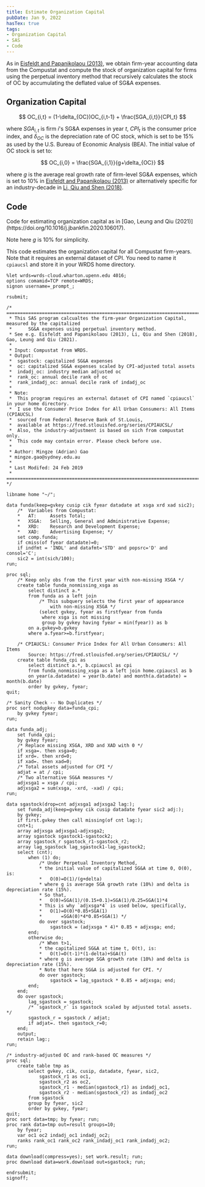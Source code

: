 ```yaml
---
title: Estimate Organization Capital
pubDate: Jan 9, 2022
hasTex: true
tags:
- Organization Capital
- SAS
- Code
---
```



As in [Eisfeldt and Papanikolaou (2013)](https://doi.org/10.1111/jofi.12034), we obtain firm-year accounting data from the Compustat and compute the stock of organization capital for firms using the perpetual inventory method that recursively calculates the stock of OC by accumulating the deflated value of SG&A expenses.

## Organization Capital

$$
OC_{i,t} = (1-\delta_{OC})OC_{i,t-1} + \frac{SGA_{i,t}}{CPI_t}
$$

where $SGA_{i,t}$ is firm $i$'s SG&A expenses in year $t$, $CPI_t$ is the consumer price index, and $\delta_{OC}$ is the depreciation rate of OC stock, which is set to be 15% as used by the U.S. Bureau of Economic Analysis (BEA). The initial value of OC stock is set to:

$$
OC_{i,0} = \frac{SGA_{i,1}}{g+\delta_{OC}}
$$

where $g$ is the average real growth rate of firm-level SG&A expenses, which is set to 10% in [Eisfeldt and Papanikolaou (2013)](https://doi.org/10.1111/jofi.12034) or alternatively specific for an industry-decade in [Li, Qiu and Shen (2018)](https://doi.org/10.1017/S0022109018000145).

## Code

<Aside type="note">
Code for estimating organization capital as in [Gao, Leung and Qiu (2021)](https://doi.org/10.1016/j.jbankfin.2020.106017).

Note here $g$ is 10% for simplicity.

</Aside>

This code estimates the organization capital for all Compustat firm-years. Note that it requires an external dataset of CPI. You need to name it `cpiaucsl` and store it in your WRDS home directory.

```sas
%let wrds=wrds-cloud.wharton.upenn.edu 4016;
options comamid=TCP remote=WRDS;
signon username=_prompt_;

rsubmit;

/* ==============================================================================================
 * This SAS program calcualtes the firm-year Organization Capital, measured by the capitalized
 * 		SG&A expenses using perpetual inventory method.
 * See e.g. Eisfeldt and Papanikolaou (2013), Li, Qiu and Shen (2018), Gao, Leung and Qiu (2021).
 *
 * Input: Compustat from WRDS.
 * Output:
 *  sgastock: capitalized SG&A expenses
 *  oc: capitalized SG&A expenses scaled by CPI-adjusted total assets
 *  indadj_oc: industry median adjusted oc
 *  rank_oc: annual decile rank of oc
 *  rank_indadj_oc: annual decile rank of indadj_oc
 *
 * Note:
 *  This program requires an external dataset of CPI named `cpiaucsl` in your home directory.
 *	I use the Consumer Price Index for All Urban Consumers: All Items (CPIAUCSL)
 *	sourced from Federal Reserve Bank of St.Louis,
 *	available at https://fred.stlouisfed.org/series/CPIAUCSL/
 *	Also, the industry-adjustment is based on sich from compustat only.
 *  This code may contain error. Please check before use.
 *
 * Author: Mingze (Adrian) Gao
 * mingze.gao@sydney.edu.au
 *
 * Last Modifed: 24 Feb 2019
 * ============================================================================================== */

libname home "~/";

data funda(keep=gvkey cusip cik fyear datadate at xsga xrd xad sic2);
	/*  Variables from Compustat:
	*	AT: 	Assets Total;
	*	XSGA:	Selling, General and Administrative Expense;
	*	XRD:	Research and Development Expense;
	*	XAD:	Advertising Expense; */
	set comp.funda;
    if cmiss(of fyear datadate)=0;
	if indfmt = 'INDL' and datafmt='STD' and popsrc='D' and consol='C';
	sic2 = int(sich/100);
run;

proc sql;
	/* Keep only obs from the first year with non-missing XSGA */
	create table funda_nonmissing_xsga as
		select distinct a.*
		from funda as a left join
			/* This subquery selects the first year of appearance
				with non-missing XSGA */
			(select gvkey, fyear as firstfyear from funda
			 where xsga is not missing
			 group by gvkey having fyear = min(fyear)) as b
		on a.gvkey=b.gvkey
		where a.fyear>=b.firstfyear;

	/* CPIAUCSL: Consumer Price Index for All Urban Consumers: All Items
		Source: https://fred.stlouisfed.org/series/CPIAUCSL/ */
	create table funda_cpi as
		select distinct a.*, b.cpiaucsl as cpi
		from funda_nonmissing_xsga as a left join home.cpiaucsl as b
		on year(a.datadate) = year(b.date) and month(a.datadate) = month(b.date)
		order by gvkey, fyear;
quit;

/* Sanity Check -- No Duplicates */
proc sort nodupkey data=funda_cpi;
	by gvkey fyear;
run;

data funda_adj;
	set funda_cpi;
	by gvkey fyear;
	/* Replace missing XSGA, XRD and XAD with 0 */
	if xsga=. then xsga=0;
	if xrd=. then xrd=0;
	if xad=. then xad=0;
	/* Total assets adjusted for CPI */
	adjat = at / cpi;
	/* Two alternative SG&A measures */
	adjxsga1 = xsga / cpi;
	adjxsga2 = sum(xsga, -xrd, -xad) / cpi;
run;

data sgastock(drop=cnt adjxsga1 adjxsga2 lag:);
	set funda_adj(keep=gvkey cik cusip datadate fyear sic2 adj:);
	by gvkey;
	if first.gvkey then call missing(of cnt lag:);
	cnt+1;
	array adjxsga adjxsga1-adjxsga2;
	array sgastock sgastock1-sgastock2;
	array sgastock_r sgastock_r1-sgastock_r2;
	array lag_sgastock lag_sgastock1-lag_sgastock2;
	select (cnt);
		when (1) do;
			/* Under Perpetual Inventory Method,
			* the initial value of capitalized SG&A at time 0, O(0), is:
			*	O(0)=O(1)/(g+delta)
			* where g is average SGA growth rate (10%) and delta is depreciation rate (15%).
			* So that,
			*	O(0)=SGA(1)/(0.15+0.1)=SGA(1)/0.25=SGA(1)*4
			* This is why `adjxsga*4` is used below, specifically,
			* 	O(1)=O(0)*0.85+SGA(1)
			*		=SGA(0)*4*0.85+SGA(1) */
			do over sgastock;
				sgastock = (adjxsga * 4)* 0.85 + adjxsga; end;
		end;
		otherwise do;
			/* When t>1,
			* the capitalized SG&A at time t, O(t), is:
			*	O(t)=O(t-1)*(1-delta)+SGA(t)
			* where g is average SGA growth rate (10%) and delta is depreciation rate (15%).
			* Note that here SG&A is adjusted for CPI. */
			do over sgastock;
				sgastock = lag_sgastock * 0.85 + adjxsga; end;
		end;
	end;
	do over sgastock;
		lag_sgastock = sgastock;
		/* `sgastock_r` is sgastock scaled by adjusted total assets. */
		sgastock_r = sgastock / adjat;
		if adjat=. then sgastock_r=0;
	end;
	output;
	retain lag:;
run;

/* industry-adjusted OC and rank-based OC measures */
proc sql;
	create table tmp as
		select gvkey, cik, cusip, datadate, fyear, sic2,
			sgastock_r1 as oc1,
			sgastock_r2 as oc2,
			sgastock_r1 - median(sgastock_r1) as indadj_oc1,
			sgastock_r2 - median(sgastock_r2) as indadj_oc2
		from sgastock
		group by fyear, sic2
		order by gvkey, fyear;
quit;
proc sort data=tmp; by fyear; run;
proc rank data=tmp out=result groups=10;
	by fyear;
	var oc1 oc2 indadj_oc1 indadj_oc2;
	ranks rank_oc1 rank_oc2 rank_indadj_oc1 rank_indadj_oc2;
run;

data download(compress=yes); set work.result; run;
proc download data=work.download out=sgastock; run;

endrsubmit;
signoff;
```
